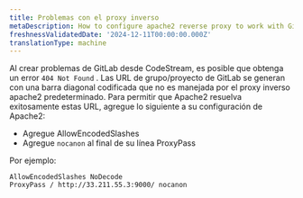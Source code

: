 ```yaml
---
title: Problemas con el proxy inverso
metaDescription: How to configure apache2 reverse proxy to work with GitLab
freshnessValidatedDate: '2024-12-11T00:00:00.000Z'
translationType: machine
---
```


Al crear problemas de GitLab desde CodeStream, es posible que obtenga un error `404 Not Found` . Las URL de grupo/proyecto de GitLab se generan con una barra diagonal codificada que no es manejada por el proxy inverso apache2 predeterminado. Para permitir que Apache2 resuelva exitosamente estas URL, agregue lo siguiente a su configuración de Apache2:

* Agregue AllowEncodedSlashes
* Agregue `nocanon` al final de su línea ProxyPass

Por ejemplo:

```
AllowEncodedSlashes NoDecode
ProxyPass / http://33.211.55.3:9000/ nocanon
```